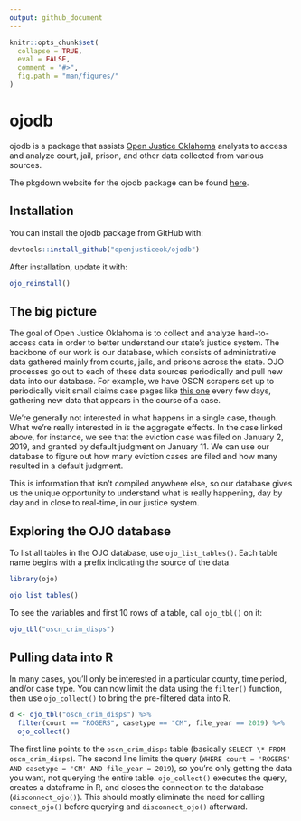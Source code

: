```yaml
---
output: github_document
---
```


<!-- README.md is generated from README.Rmd. Please edit that file -->

```r
knitr::opts_chunk$set(
  collapse = TRUE,
  eval = FALSE,
  comment = "#>",
  fig.path = "man/figures/"
)
```

# ojodb

ojodb is a package that assists [Open Justice Oklahoma](https://openjustice.okpolicy.org/) analysts to access and analyze court, jail, prison, and other data collected from various sources.

The pkgdown website for the ojodb package can be found [here](https://openjusticeok.github.io/ojodb/).

## Installation

You can install the ojodb package from GitHub with:

```r
devtools::install_github("openjusticeok/ojodb")
```

After installation, update it with:

```r
ojo_reinstall()
```

## The big picture

The goal of Open Justice Oklahoma is to collect and analyze hard-to-access data in order to better understand our state's justice system. The backbone of our work is our database, which consists of administrative data gathered mainly from courts, jails, and prisons across the state. OJO processes go out to each of these data sources periodically and pull new data into our database. For example, we have OSCN scrapers set up to periodically visit small claims case pages like [this one](https://www.oscn.net/dockets/GetCaseInformation.aspx?db=tulsa&number=SC-2019-10) every few days, gathering new data that appears in the course of a case.

We're generally not interested in what happens in a single case, though. What we're really interested in is the aggregate effects. In the case linked above, for instance, we see that the eviction case was filed on January 2, 2019, and granted by default judgment on January 11. We can use our database to figure out how many eviction cases are filed and how many resulted in a default judgment.

This is information that isn't compiled anywhere else, so our database gives us the unique opportunity to understand what is really happening, day by day and in close to real-time, in our justice system.

## Exploring the OJO database

To list all tables in the OJO database, use `ojo_list_tables()`. Each table name begins with a prefix indicating the source of the data.

```r
library(ojo)

ojo_list_tables()
```

To see the variables and first 10 rows of a table, call `ojo_tbl()` on it:

```r
ojo_tbl("oscn_crim_disps")
```

## Pulling data into R

In many cases, you'll only be interested in a particular county, time period, and/or case type. You can now limit the data using the `filter()` function, then use `ojo_collect()` to bring the pre-filtered data into R.

```r
d <- ojo_tbl("oscn_crim_disps") %>% 
  filter(court == "ROGERS", casetype == "CM", file_year == 2019) %>% 
  ojo_collect()
```

The first line points to the `oscn_crim_disps` table (basically `SELECT \* FROM oscn_crim_disps`). The second line limits the query (`WHERE court = 'ROGERS' AND casetype = 'CM' AND file_year = 2019`), so you're only getting the data you want, not querying the entire table. `ojo_collect()` executes the query, creates a dataframe in R, and closes the connection to the database (`disconnect_ojo()`). This should mostly eliminate the need for calling `connect_ojo()` before querying and `disconnect_ojo()` afterward.



